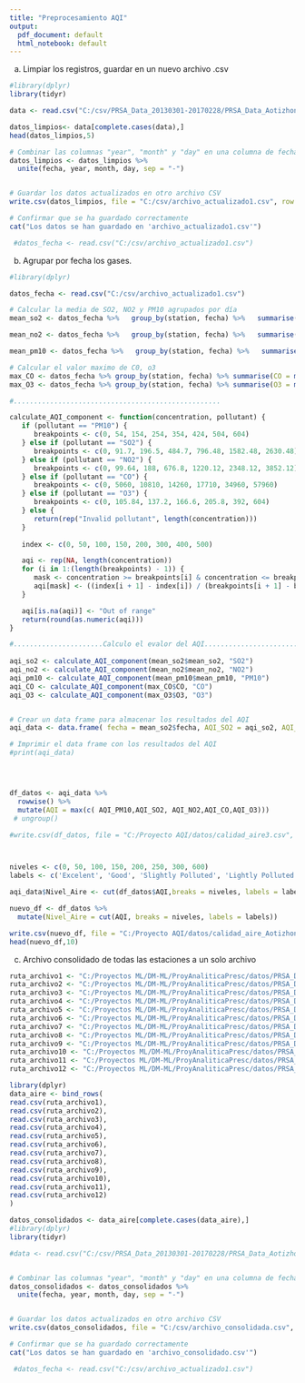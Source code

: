 ```yaml
---
title: "Preprocesamiento AQI"
output:
  pdf_document: default
  html_notebook: default
---
```






(a) Limpiar los registros, guardar en un nuevo archivo .csv
```r
#library(dplyr)
library(tidyr)

data <- read.csv("C:/csv/PRSA_Data_20130301-20170228/PRSA_Data_Aotizhongxin_20130301-20170228.csv", header = TRUE, stringsAsFactors = FALSE)

datos_limpios<- data[complete.cases(data),]
head(datos_limpios,5)

# Combinar las columnas "year", "month" y "day" en una columna de fecha
datos_limpios <- datos_limpios %>% 
  unite(fecha, year, month, day, sep = "-")


# Guardar los datos actualizados en otro archivo CSV
write.csv(datos_limpios, file = "C:/csv/archivo_actualizado1.csv", row.names = FALSE)

# Confirmar que se ha guardado correctamente
cat("Los datos se han guardado en 'archivo_actualizado1.csv'")

 #datos_fecha <- read.csv("C:/csv/archivo_actualizado1.csv")


```





(b) Agrupar por fecha los gases.
```r
#library(dplyr)

datos_fecha <- read.csv("C:/csv/archivo_actualizado1.csv")

# Calcular la media de SO2, NO2 y PM10 agrupados por día
mean_so2 <- datos_fecha %>%   group_by(station, fecha) %>%   summarise(mean_so2 = mean(SO2), .groups= 'drop')

mean_no2 <- datos_fecha %>%   group_by(station, fecha) %>%   summarise(mean_no2 = mean(NO2), .groups= 'drop')

mean_pm10 <- datos_fecha %>%   group_by(station, fecha) %>%   summarise(mean_pm10 = mean(PM10), .groups= 'drop')

# Calcular el valor maximo de C0, o3
max_CO <- datos_fecha %>% group_by(station, fecha) %>% summarise(CO = max(CO), .groups= 'drop')
max_O3 <- datos_fecha %>% group_by(station, fecha) %>% summarise(O3 = max(O3), .groups= 'drop')

#...................................................

calculate_AQI_component <- function(concentration, pollutant) {
   if (pollutant == "PM10") {
      breakpoints <- c(0, 54, 154, 254, 354, 424, 504, 604)
   } else if (pollutant == "SO2") {
      breakpoints <- c(0, 91.7, 196.5, 484.7, 796.48, 1582.48, 2630.48)
   } else if (pollutant == "NO2") {
      breakpoints <- c(0, 99.64, 188, 676.8, 1220.12, 2348.12, 3852.12)
   } else if (pollutant == "CO") {
      breakpoints <- c(0, 5060, 10810, 14260, 17710, 34960, 57960)
   } else if (pollutant == "O3") {
      breakpoints <- c(0, 105.84, 137.2, 166.6, 205.8, 392, 604)
   } else {
      return(rep("Invalid pollutant", length(concentration)))
   }
   
   index <- c(0, 50, 100, 150, 200, 300, 400, 500)

   aqi <- rep(NA, length(concentration))
   for (i in 1:(length(breakpoints) - 1)) {
      mask <- concentration >= breakpoints[i] & concentration <= breakpoints[i + 1]
      aqi[mask] <- ((index[i + 1] - index[i]) / (breakpoints[i + 1] - breakpoints[i])) * (concentration[mask] - breakpoints[i]) + index[i]
   }

   aqi[is.na(aqi)] <- "Out of range"
   return(round(as.numeric(aqi)))
}

#......................Calculo el evalor del AQI.............................      
   
aqi_so2 <- calculate_AQI_component(mean_so2$mean_so2, "SO2")
aqi_no2 <- calculate_AQI_component(mean_no2$mean_no2, "NO2")
aqi_pm10 <- calculate_AQI_component(mean_pm10$mean_pm10, "PM10")
aqi_CO <- calculate_AQI_component(max_CO$CO, "CO")
aqi_O3 <- calculate_AQI_component(max_O3$O3, "O3")


# Crear un data frame para almacenar los resultados del AQI
aqi_data <- data.frame( fecha = mean_so2$fecha, AQI_SO2 = aqi_so2, AQI_NO2 = aqi_no2, AQI_PM10 = aqi_pm10, AQI_CO = aqi_CO, AQI_O3 = aqi_O3 , ciudad=mean_no2$station  )

# Imprimir el data frame con los resultados del AQI
#print(aqi_data)




df_datos <- aqi_data %>%
  rowwise() %>%
  mutate(AQI = max(c( AQI_PM10,AQI_SO2, AQI_NO2,AQI_CO,AQI_O3)))
 # ungroup() 

#write.csv(df_datos, file = "C:/Proyecto AQI/datos/calidad_aire3.csv", row.names = FALSE)



niveles <- c(0, 50, 100, 150, 200, 250, 300, 600)
labels <- c('Excelent', 'Good', 'Slightly Polluted', 'Lightly Polluted', 'Moderately Polluted', 'Heavily Polluted', 'Severely Polluted')

aqi_data$Nivel_Aire <- cut(df_datos$AQI,breaks = niveles, labels = labels)

nuevo_df <- df_datos %>%
  mutate(Nivel_Aire = cut(AQI, breaks = niveles, labels = labels))

write.csv(nuevo_df, file = "C:/Proyecto AQI/datos/calidad_aire_Aotizhongxin.csv", row.names = FALSE)
head(nuevo_df,10)

```



(c) Archivo consolidado de todas las estaciones a un solo archivo
```r
ruta_archivo1 <- "C:/Proyectos ML/DM-ML/ProyAnaliticaPresc/datos/PRSA_Data_Aotizhongxin_20130301-20170228.csv " 
ruta_archivo2 <- "C:/Proyectos ML/DM-ML/ProyAnaliticaPresc/datos/PRSA_Data_Changping_20130301-20170228.csv" 
ruta_archivo3 <- "C:/Proyectos ML/DM-ML/ProyAnaliticaPresc/datos/PRSA_Data_Dingling_20130301-20170228.csv"
ruta_archivo4 <- "C:/Proyectos ML/DM-ML/ProyAnaliticaPresc/datos/PRSA_Data_Dongsi_20130301-20170228.csv " 
ruta_archivo5 <- "C:/Proyectos ML/DM-ML/ProyAnaliticaPresc/datos/PRSA_Data_Guanyuan_20130301-20170228.csv " 
ruta_archivo6 <- "C:/Proyectos ML/DM-ML/ProyAnaliticaPresc/datos/PRSA_Data_Gucheng_20130301-20170228.csv" 
ruta_archivo7 <- "C:/Proyectos ML/DM-ML/ProyAnaliticaPresc/datos/PRSA_Data_Huairou_20130301-20170228.csv" 
ruta_archivo8 <- "C:/Proyectos ML/DM-ML/ProyAnaliticaPresc/datos/PRSA_Data_Nongzhanguan_20130301-20170228.csv" 
ruta_archivo9 <- "C:/Proyectos ML/DM-ML/ProyAnaliticaPresc/datos/PRSA_Data_Shunyi_20130301-20170228.csv " 
ruta_archivo10 <- "C:/Proyectos ML/DM-ML/ProyAnaliticaPresc/datos/PRSA_Data_Tiantan_20130301-20170228.csv" 
ruta_archivo11 <- "C:/Proyectos ML/DM-ML/ProyAnaliticaPresc/datos/PRSA_Data_Wanliu_20130301-20170228.csv" 
ruta_archivo12 <- "C:/Proyectos ML/DM-ML/ProyAnaliticaPresc/datos/PRSA_Data_Wanshouxigong_20130301-20170228.csv " 

library(dplyr)
data_aire <- bind_rows(
read.csv(ruta_archivo1),
read.csv(ruta_archivo2),
read.csv(ruta_archivo3),
read.csv(ruta_archivo4),
read.csv(ruta_archivo5),
read.csv(ruta_archivo6),
read.csv(ruta_archivo7),
read.csv(ruta_archivo8),
read.csv(ruta_archivo9),
read.csv(ruta_archivo10),
read.csv(ruta_archivo11),
read.csv(ruta_archivo12)
)

datos_consolidados <- data_aire[complete.cases(data_aire),]
#library(dplyr)
library(tidyr)

#data <- read.csv("C:/csv/PRSA_Data_20130301-20170228/PRSA_Data_Aotizhongxin_20130301-20170228.csv", header = TRUE, stringsAsFactors = FALSE)


# Combinar las columnas "year", "month" y "day" en una columna de fecha
datos_consolidados <- datos_consolidados %>% 
  unite(fecha, year, month, day, sep = "-")


# Guardar los datos actualizados en otro archivo CSV
write.csv(datos_consolidados, file = "C:/csv/archivo_consolidada.csv", row.names = FALSE)

# Confirmar que se ha guardado correctamente
cat("Los datos se han guardado en 'archivo_consolidado.csv'")

 #datos_fecha <- read.csv("C:/csv/archivo_actualizado1.csv")


```

 